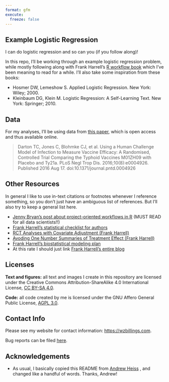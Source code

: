 ```yaml
---
format: gfm
execute: 
  freeze: false
---
```


<!-- This file is generated by README.qmd, please edit that instead. -->

## Example Logistic Regression
I can do logistic regression and so can you (if you follow along)!

In this repo, I'll be working through an example logistic regression problem,
while mostly following along with Frank Harrell's [R workflow book](https://hbiostat.org/rflow/)
which I've been meaning to read for a while. I'll also take some inspiration from these books:

* Hosmer DW, Lemeshow S. Applied Logistic Regression. New York: Wiley; 2000. 
* Kleinbaum DG, Klein M. Logistic Regression: A Self-Learning Text. New York: Springer; 2010.

## Data

For my analyses, I'll be using data from [this paper](https://www.ncbi.nlm.nih.gov/pmc/articles/PMC4988630/), which is open access and thus available online.

> Darton TC, Jones C, Blohmke CJ, et al. Using a Human Challenge Model of Infection to Measure Vaccine Efficacy: A Randomised, Controlled Trial Comparing the Typhoid Vaccines M01ZH09 with Placebo and Ty21a. PLoS Negl Trop Dis. 2016;10(8):e0004926. Published 2016 Aug 17. doi:10.1371/journal.pntd.0004926

## Other Resources

In general I like to use in-text citations or footnotes whenever I reference something, so you don't
just have an ambiguous list of references. But I'll also try to keep a general list here.

* [Jenny Bryan's post about project-oriented workflows in R](https://www.tidyverse.org/blog/2017/12/workflow-vs-script/) (MUST READ for
all data scientists!!)
* [Frank Harrell's statistical checklist for authors](https://discourse.datamethods.org/t/author-checklist/3407)
* [RCT Analyses with Covariate Adjustment (Frank Harrell)](https://www.fharrell.com/post/covadj/)
* [Avoding One Number Summaries of Treatment Effect (Frank Harrell)](https://www.fharrell.com/post/rdist/)
* [Frank Harrell's biostatistical modeling plan](https://www.fharrell.com/post/modplan/)
* At this rate I should just link [Frank Harrell's entire blog](https://fharrell.com/post)

## Licenses

**Text and figures:** all text and images I create in this repository
are licensed under the Creative Commons Attribution-ShareAlike 4.0
International License, [CC BY-SA
4.0](https://creativecommons.org/licenses/by-sa/4.0/).

**Code:** all code created by me is licensed under the GNU Affero
General Public License, [AGPL 3.0](LICENSE).

## Contact Info

Please see my website for contact information: <https://wzbillings.com>.

Bug reports can be filed
[here](https://github.com/wzbillings/Ex-Log-Reg/issues).

## Acknowledgements

- As usual, I basically copied this README from [Andrew
  Heiss](https://github.com/andrewheiss/testy-turtle/blob/main/README.qmd/)
  , and changed like a handful of words. Thanks, Andrew!

<!-- END OF FILE -->

